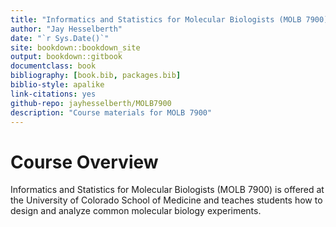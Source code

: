 ```yaml
--- 
title: "Informatics and Statistics for Molecular Biologists (MOLB 7900)"
author: "Jay Hesselberth"
date: "`r Sys.Date()`"
site: bookdown::bookdown_site
output: bookdown::gitbook
documentclass: book
bibliography: [book.bib, packages.bib]
biblio-style: apalike
link-citations: yes
github-repo: jayhesselberth/MOLB7900
description: "Course materials for MOLB 7900"
---
```


# Course Overview {-}

Informatics and Statistics for Molecular Biologists (MOLB 7900) is offered at the University of Colorado School of Medicine and teaches students how to design and analyze common molecular biology experiments.


